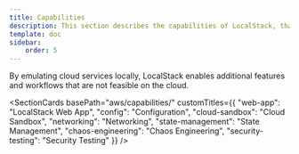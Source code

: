 ```yaml
---
title: Capabilities 
description: This section describes the capabilities of LocalStack, that go beyond the core cloud service emulation, and provide additional features and capabilities for LocalStack users.
template: doc
sidebar:
    order: 5
---
```



By emulating cloud services locally, LocalStack enables additional features and workflows that are not feasible on the cloud.

<SectionCards 
  basePath="aws/capabilities/" 
  customTitles={{
    "web-app": "LocalStack Web App",
    "config": "Configuration", 
    "cloud-sandbox": "Cloud Sandbox",
    "networking": "Networking",
    "state-management": "State Management",
    "chaos-engineering": "Chaos Engineering",
    "security-testing": "Security Testing"
  }}
/>
